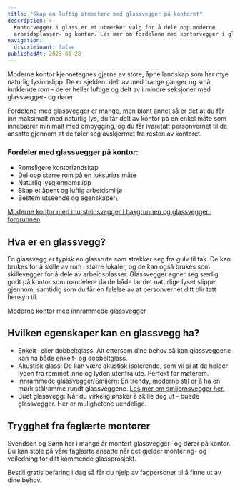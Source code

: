 ```yaml
---
title: "Skap en luftig atmosfære med glassvegger på kontoret"
description: >-
  Kontorvegger i glass er et utmerket valg for å dele opp moderne
  arbeidsplasser- og kontor. Les mer om fordelene med kontorvegger i glass.
navigation:
  discriminant: false
publishedAt: 2023-03-28
---
```


Moderne kontor kjennetegnes gjerne av store, åpne landskap som har mye naturlig lysinnslipp. De er sjeldent delt av med trange ganger og små, innklemte rom - de er heller luftige og delt av i mindre seksjoner med glassvegger- og dører.

Fordelene med glassvegger er mange, men blant annet så er det at du får inn maksimalt med naturlig lys, du får delt av kontor på en enkel måte som innebærer minimalt med ombygging, og du får ivaretatt personvernet til de ansatte gjennom at de føler seg avskjermet fra resten av kontoret.

### Fordeler med glassvegger på kontor:

- Romsligere kontorlandskap
- Del opp større rom på en luksuriøs måte
- Naturlig lysgjennomslipp
- Skap et åpent og luftig arbeidsmiljø
- Bestem utseende og egenskaper\

[Moderne kontor med mursteinsvegger i bakgrunnen og glassvegger i forgrunnen](https://cdn.sanity.io/images/csbn9wp4/transformed-data/d857fa41f5a6ce3a824fd5c8f2254070c3e22b40-4500x3000.jpg)

## Hva er en glassvegg?

En glassvegg er typisk en glassrute som strekker seg fra gulv til tak. De kan brukes for å skille av rom i større lokaler, og de kan også brukes som skillevegger for å dele av arbeidsplasser. Glassvegger egner seg særlig godt på kontor som romdelere da de både lar det naturlige lyset slippe gjennom, samtidig som du får en følelse av at personvernet ditt blir tatt hensyn til.

[Moderne kontor med innrammede glassvegger](https://cdn.sanity.io/images/csbn9wp4/transformed-data/617e0cd214f11565a8f35e4f73304412807e6f0f-4500x3000.jpg)

## Hvilken egenskaper kan en glassvegg ha?

- Enkelt- eller dobbeltglass: Alt ettersom dine behov så kan glassveggene kan ha både enkelt- og dobbeltglass.
- Akustisk glass: De kan være akustisk isolerende, som vil si at de holder lyden fra rommet inne og lyden utenfra ute. Perfekt for møterom.
- Innrammede glassvegger/Smijern: En trendy, moderne stil er å ha en mørk stålramme rundt glassveggene. [Les mer om smijernsvegger her.](/smijernsdor)
- Buet glassvegg: Når du virkelig ønsker å skille deg ut - buede glassvegger. Her er mulighetene uendelige.

## Trygghet fra faglærte montører

Svendsen og Sønn har i mange år montert glassvegger- og dører på kontor. Du kan stole på våre faglærte ansatte når det gjelder montering- og veiledning for ditt kommende glassprosjekt.

Bestill gratis befaring i dag så får du hjelp av fagpersoner til å finne ut av dine behov.
